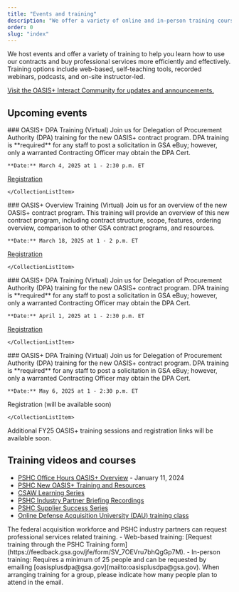```yaml
---
title: "Events and training"
description: "We offer a variety of online and in-person training courses to help you learn how to use OASIS+ contracts and buy professional services."
order: 0
slug: "index"
---
```



We host events and offer a variety of training to help you learn how to use our contracts and buy professional services more efficiently and effectively. Training options include web-based, self-teaching tools, recorded webinars, podcasts, and on-site instructor-led.

[Visit the OASIS+ Interact Community for updates and announcements.](https://buy.gsa.gov/interact/community/196/activity-feed)
##  Upcoming events 
<CollectionList>


<CollectionListItem calendar_month="MAR" calendar_day="4">
    ### OASIS+ DPA Training (Virtual)
    Join us for Delegation of Procurement Authority (DPA) training for the new OASIS+ contract program. DPA training is **required** for any staff to post a solicitation in GSA eBuy; however, only a warranted Contracting Officer may obtain the DPA Cert.
    
    **Date:** March 4, 2025 at 1 - 2:30 p.m. ET

   [Registration](https://cmls.gsa.gov/s/event-registration?language=en_US&eid=7013d000000HhDiAAK)

    </CollectionListItem>

 <CollectionListItem calendar_month="MAR" calendar_day="18">
    ### OASIS+ Overview Training (Virtual)
    Join us for an overview of the new OASIS+ contract program. This training will provide an overview of this new contract program, including contract structure, scope, features, ordering overview, comparison to other GSA contract programs, and resources.
    
    **Date:** March 18, 2025 at 1 - 2 p.m. ET

   [Registration](https://cmls.gsa.gov/s/event-registration?language=en_US&eid=7013d000000HhG3AAK)

    </CollectionListItem>

<CollectionListItem calendar_month="APR" calendar_day="4">
    ### OASIS+ DPA Training (Virtual)
    Join us for Delegation of Procurement Authority (DPA) training for the new OASIS+ contract program. DPA training is **required** for any staff to post a solicitation in GSA eBuy; however, only a warranted Contracting Officer may obtain the DPA Cert.
    
    **Date:** April 1, 2025 at 1 - 2:30 p.m. ET

   [Registration](https://cmls.gsa.gov/s/event-registration?language=en_US&eid=7013d000000HhDxAAK)

    </CollectionListItem>

<CollectionListItem calendar_month="APR" calendar_day="4">
    ### OASIS+ DPA Training (Virtual)
    Join us for Delegation of Procurement Authority (DPA) training for the new OASIS+ contract program. DPA training is **required** for any staff to post a solicitation in GSA eBuy; however, only a warranted Contracting Officer may obtain the DPA Cert.
    
    **Date:** May 6, 2025 at 1 - 2:30 p.m. ET

   Registration (will be available soon)

    </CollectionListItem>

</CollectionList>

Additional FY25 OASIS+ training sessions and registration links will be available soon.

## Training videos and courses
- [PSHC Office Hours OASIS+ Overview](https://www.youtube.com/watch?v=1ft9kJBMK8A&list=PLvdwyPgXnxxVQag_kdAHeiKW1zQAs2wJQ&index=25&t=7s) - January 11, 2024
- [PSHC New OASIS+ Training and Resources](https://www.youtube.com/playlist?list=PLvdwyPgXnxxVQag_kdAHeiKW1zQAs2wJQ)
- [CSAW Learning Series](https://www.youtube.com/playlist?list=PLvdwyPgXnxxVslDBK5HYeekr4FY_nr-Pn)
- [PSHC Industry Partner Briefing Recordings](https://www.youtube.com/playlist?list=PLvdwyPgXnxxUIh1e3H272MogI3HrLGzK9)
- [PSHC Supplier Success Series](https://www.youtube.com/playlist?list=PLvdwyPgXnxxVVhrv4zziLpGgkngkZT1Pm)
- [Online Defense Acquisition University (DAU) training class](https://www.dau.edu/courses/wsc-005) 

<SummaryBox header="Need to request a training?">
    The federal acquisition workforce and PSHC industry partners can request professional services related training. 
    - Web-based training: [Request training through the PSHC Training form](https://feedback.gsa.gov/jfe/form/SV_7OEVru7bhQgGp7M).
    - In-person training: Requires a minimum of 25 people and can be requested by emailing [oasisplusdpa@gsa.gov](mailto:oasisplusdpa@gsa.gov). When arranging training for a group, please indicate how many people  plan to attend in the email.
</SummaryBox>

